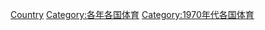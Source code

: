 {{Commons category|1976 in sports by country}}
{{Year by category
|m=1
|c=9
|d=7
|y=6
|cat=各國體育
|sortkey=1976
}}

[[Category:1976年體育|Country]]
[[Category:各年各国体育|Category:各年各国体育]]
[[Category:1970年代各国体育|Category:1970年代各国体育]]